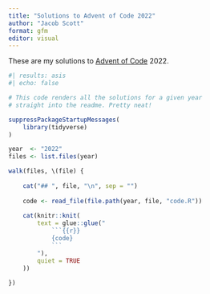 ```yaml
---
title: "Solutions to Advent of Code 2022"
author: "Jacob Scott"
format: gfm
editor: visual
---
```


These are my solutions to [Advent of Code](https://adventofcode.com/)
2022.

```r
#| results: asis
#| echo: false

# This code renders all the solutions for a given year
# straight into the readme. Pretty neat!

suppressPackageStartupMessages(
	library(tidyverse)
)

year  <- "2022"
files <- list.files(year)

walk(files, \(file) {
	
	cat("## ", file, "\n", sep = "")
	
	code <- read_file(file.path(year, file, "code.R"))
	
	cat(knitr::knit(
		text = glue::glue("
			```{{r}}
			{code}
			```
		"),
		quiet = TRUE
	))
	
})
```

